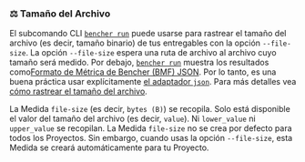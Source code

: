 ### ⚖️ Tamaño del Archivo

El subcomando CLI <code><a href="/es/docs/explanation/bencher-run/">bencher run</a></code>
puede usarse para rastrear el tamaño del archivo (es decir, tamaño binario) de tus entregables con la opción `--file-size`.
La opción `--file-size` espera una ruta de archivo al archivo cuyo tamaño será medido.
Por debajo, <code><a href="/es/docs/explanation/bencher-run/">bencher run</a></code>
muestra los resultados como[Formato de Métrica de Bencher (BMF) JSON][bmf].
Por lo tanto, es una buena práctica usar explícitamente [el adaptador `json`][json].
Para más detalles vea [cómo rastrear el tamaño del archivo][file size].

La Medida `file-size` (es decir, `bytes (B)`) se recopila.
Solo está disponible el valor del tamaño del archivo (es decir, `value`).
Ni `lower_value` ni `upper_value` se recopilan.
La Medida `file-size` no se crea por defecto para todos los Proyectos.
Sin embargo, cuando usas la opción `--file-size`, esta Medida se creará automáticamente para tu Proyecto.

[json]: #-json

[bmf]: /es/docs/reference/bencher-metric-format/
[file size]: /es/docs/how-to/track-file-size/